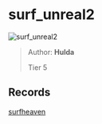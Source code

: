 
# surf_unreal2

![surf_unreal2](https://raw.githubusercontent.com/Sayt123/SurfMapPics/Maps-and-bonuses/csgo/surf_unreal2.jpg)

> Author: **Hulda**
>
> Tier 5

## Records

[surfheaven](https://surfheaven.eu/map/surf_unreal2)
